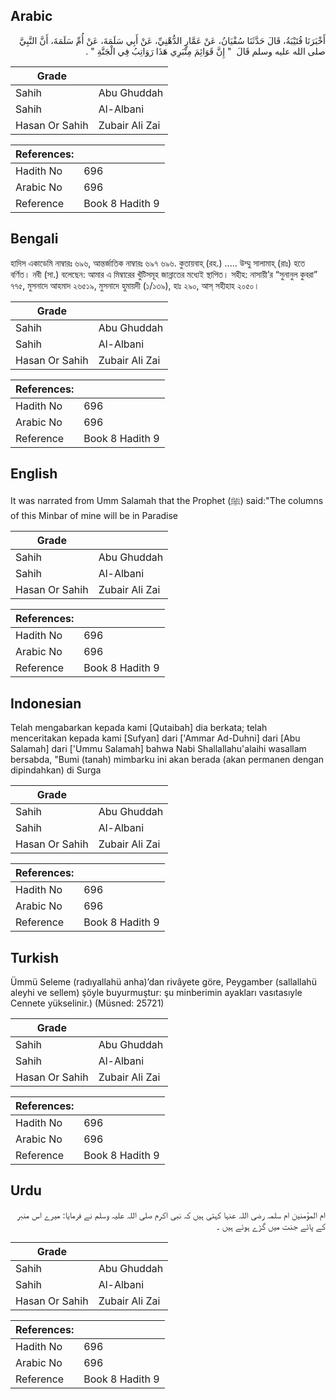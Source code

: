 ## Arabic


<div dir="rtl" lang="ar" style={{fontSize:'larger',backgroundColor:'#f8f9fa',padding:20}}>
أَخْبَرَنَا قُتَيْبَةُ، قَالَ حَدَّثَنَا سُفْيَانُ، عَنْ عَمَّارٍ الدُّهْنِيِّ، عَنْ أَبِي سَلَمَةَ، عَنْ أُمِّ سَلَمَةَ، أَنَّ النَّبِيَّ صلى الله عليه وسلم قَالَ ‏ "‏ إِنَّ قَوَائِمَ مِنْبَرِي هَذَا رَوَاتِبُ فِي الْجَنَّةِ ‏"‏ ‏.‏
</div>
<div style={{backgroundColor:'#f8f9fa',padding:20, marginBottom: 10}}><table> <thead> <tr> <th>Grade</th> <th></th> </tr> </thead> <tbody> <tr><td>Sahih</td><td>Abu Ghuddah</td></tr><tr><td>Sahih</td><td>Al-Albani</td></tr><tr><td>Hasan Or Sahih</td><td>Zubair Ali Zai</td></tr></tbody></table><table> <thead> <tr> <th>References:</th> <th></th> </tr> </thead> <tbody><tr><td>Hadith No</td><td>696</td></tr><tr><td>Arabic No</td><td>696</td></tr><tr><td>Reference</td><td>Book 8 Hadith 9</td></tr></tbody></table></div>

## Bengali


<div dir="ltr" lang="bn" style={{fontSize:'larger',backgroundColor:'#f8f9fa',padding:20}}>
হাদিস একাডেমি নাম্বারঃ ৬৯৬, আন্তর্জাতিক নাম্বারঃ ৬৯৭ ৬৯৬. কুতায়বাহ্ (রহ.) ..... উম্মু সালামাহ্ (রাঃ) হতে বর্ণিত। নবী (সা.) বলেছেন: আমার এ মিম্বারের খুঁটিসমূহ জান্নাতের মধ্যেই স্থাপিত। সহীহ: নাসায়ী’র “সুনানুল কুবরা” ৭৭৫, মুসনাদে আহমাদ ২৬৫১৯, মুসনাদে হুমায়দী (১/১৩৯), হাঃ ২৯০, আস্ সহীহাহ ২০৫০।
</div>
<div style={{backgroundColor:'#f8f9fa',padding:20, marginBottom: 10}}><table> <thead> <tr> <th>Grade</th> <th></th> </tr> </thead> <tbody> <tr><td>Sahih</td><td>Abu Ghuddah</td></tr><tr><td>Sahih</td><td>Al-Albani</td></tr><tr><td>Hasan Or Sahih</td><td>Zubair Ali Zai</td></tr></tbody></table><table> <thead> <tr> <th>References:</th> <th></th> </tr> </thead> <tbody><tr><td>Hadith No</td><td>696</td></tr><tr><td>Arabic No</td><td>696</td></tr><tr><td>Reference</td><td>Book 8 Hadith 9</td></tr></tbody></table></div>

## English


<div dir="ltr" lang="en" style={{fontSize:'larger',backgroundColor:'#f8f9fa',padding:20}}>
It was narrated from Umm Salamah that the Prophet (ﷺ) said:"The columns of this Minbar of mine will be in Paradise
</div>
<div style={{backgroundColor:'#f8f9fa',padding:20, marginBottom: 10}}><table> <thead> <tr> <th>Grade</th> <th></th> </tr> </thead> <tbody> <tr><td>Sahih</td><td>Abu Ghuddah</td></tr><tr><td>Sahih</td><td>Al-Albani</td></tr><tr><td>Hasan Or Sahih</td><td>Zubair Ali Zai</td></tr></tbody></table><table> <thead> <tr> <th>References:</th> <th></th> </tr> </thead> <tbody><tr><td>Hadith No</td><td>696</td></tr><tr><td>Arabic No</td><td>696</td></tr><tr><td>Reference</td><td>Book 8 Hadith 9</td></tr></tbody></table></div>

## Indonesian


<div dir="ltr" lang="id" style={{fontSize:'larger',backgroundColor:'#f8f9fa',padding:20}}>
Telah mengabarkan kepada kami [Qutaibah] dia berkata; telah menceritakan kepada kami [Sufyan] dari ['Ammar Ad-Duhni] dari [Abu Salamah] dari ['Ummu Salamah] bahwa Nabi Shallallahu'alaihi wasallam bersabda, "Bumi (tanah) mimbarku ini akan berada (akan permanen dengan dipindahkan) di Surga
</div>
<div style={{backgroundColor:'#f8f9fa',padding:20, marginBottom: 10}}><table> <thead> <tr> <th>Grade</th> <th></th> </tr> </thead> <tbody> <tr><td>Sahih</td><td>Abu Ghuddah</td></tr><tr><td>Sahih</td><td>Al-Albani</td></tr><tr><td>Hasan Or Sahih</td><td>Zubair Ali Zai</td></tr></tbody></table><table> <thead> <tr> <th>References:</th> <th></th> </tr> </thead> <tbody><tr><td>Hadith No</td><td>696</td></tr><tr><td>Arabic No</td><td>696</td></tr><tr><td>Reference</td><td>Book 8 Hadith 9</td></tr></tbody></table></div>

## Turkish


<div dir="ltr" lang="tr" style={{fontSize:'larger',backgroundColor:'#f8f9fa',padding:20}}>
Ümmü Seleme (radıyallahü anha)’dan rivâyete göre, Peygamber (sallallahü aleyhi ve sellem) şöyle buyurmuştur: şu minberimin ayakları vasıtasıyle Cennete yükselinir.) (Müsned: 25721)
</div>
<div style={{backgroundColor:'#f8f9fa',padding:20, marginBottom: 10}}><table> <thead> <tr> <th>Grade</th> <th></th> </tr> </thead> <tbody> <tr><td>Sahih</td><td>Abu Ghuddah</td></tr><tr><td>Sahih</td><td>Al-Albani</td></tr><tr><td>Hasan Or Sahih</td><td>Zubair Ali Zai</td></tr></tbody></table><table> <thead> <tr> <th>References:</th> <th></th> </tr> </thead> <tbody><tr><td>Hadith No</td><td>696</td></tr><tr><td>Arabic No</td><td>696</td></tr><tr><td>Reference</td><td>Book 8 Hadith 9</td></tr></tbody></table></div>

## Urdu


<div dir="rtl" lang="ur" style={{fontSize:'larger',backgroundColor:'#f8f9fa',padding:20}}>
ام المؤمنین ام سلمہ رضی اللہ عنہا کہتی ہیں کہ نبی اکرم صلی اللہ علیہ وسلم نے فرمایا: میرے اس منبر کے پائے جنت میں گڑے ہوئے ہیں ۔
</div>
<div style={{backgroundColor:'#f8f9fa',padding:20, marginBottom: 10}}><table> <thead> <tr> <th>Grade</th> <th></th> </tr> </thead> <tbody> <tr><td>Sahih</td><td>Abu Ghuddah</td></tr><tr><td>Sahih</td><td>Al-Albani</td></tr><tr><td>Hasan Or Sahih</td><td>Zubair Ali Zai</td></tr></tbody></table><table> <thead> <tr> <th>References:</th> <th></th> </tr> </thead> <tbody><tr><td>Hadith No</td><td>696</td></tr><tr><td>Arabic No</td><td>696</td></tr><tr><td>Reference</td><td>Book 8 Hadith 9</td></tr></tbody></table></div>